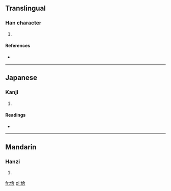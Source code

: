 ==Translingual==

===Han character===
{{Han char|rn=9|rad=人|as=06|sn=8|four=2826<sub>1</sub>|canj=人人一口 (OOMR)}}

# {{defn|Han|sort=人06}}

====References====
* {{Han ref|kx=0100.120|dkj=00551|dj=0212.070|hdz=10150.040|uh=4F6E|ud=20334|bh=CBCC|bd=52172}}

----

==Japanese==

===Kanji===
{{ja-kanji|grade=|rs=人06}}

# {{defn|lang=ja|sort=人06}}

====Readings====
* {{ja-readings|on=[[こう]] (kō)|kun=[[あわせる]] (awaseru)}}

----

==Mandarin==

===Hanzi===
{{cmn-hanzi|pin=[[gé]] ([[ge2]])|wg=ko<sup>2</sup>}}

# {{defn|lang=cmn|sort=人06}}

[[fr:佮]]
[[pl:佮]]